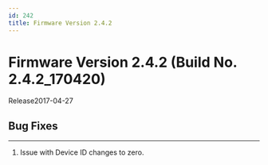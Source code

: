 ```yaml
---
id: 242
title: Firmware Version 2.4.2
---
```


# Firmware Version 2.4.2 (Build No. 2.4.2_170420)

Release<Separator/>2017-04-27

## Bug Fixes

---

1. Issue with Device ID changes to zero.